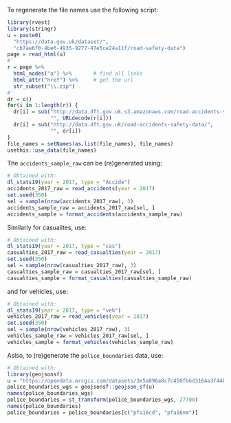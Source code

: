 To regenerate the file names use the following script:
```r
library(rvest)
library(stringr)
u = paste0(
  "https://data.gov.uk/dataset/",
  "cb7ae6f0-4be6-4935-9277-47e5ce24a11f/road-safety-data")
page = read_html(u)
#'
r = page %>%
  html_nodes("a") %>%       # find all links
  html_attr("href") %>%     # get the url
  str_subset("\\.zip")
#'
dr = c()
for(i in 1:length(r)) {
  dr[i] = sub("http://data.dft.gov.uk.s3.amazonaws.com/road-accidents-safety-data/",
              "", URLdecode(r[i]))
  dr[i] = sub("http://data.dft.gov.uk/road-accidents-safety-data/",
              "", dr[i])
}
file_names = setNames(as.list(file_names), file_names)
usethis::use_data(file_names)
```

The `accidents_sample_raw` can be (re)generated using:

```r
# Obtained with:
dl_stats19(year = 2017, type = "Accide")
accidents_2017_raw = read_accidents(year = 2017)
set.seed(350)
sel = sample(nrow(accidents_2017_raw), 3)
accidents_sample_raw = accidents_2017_raw[sel, ]
accidents_sample = format_accidents(accidents_sample_raw)
```

Similarly for casualites, use:

```r
# Obtained with:
dl_stats19(year = 2017, type = "cas")
casualties_2017_raw = read_casualties(year = 2017)
set.seed(350)
sel = sample(nrow(casualties_2017_raw), 3)
casualties_sample_raw = casualties_2017_raw[sel, ]
casualties_sample = format_casualties(casualties_sample_raw)
```

and for vehicles, use:
```r
# Obtained with:
dl_stats19(year = 2017, type = "veh")
vehicles_2017_raw = read_vehicles(year = 2017)
set.seed(350)
sel = sample(nrow(vehicles_2017_raw), 3)
vehicles_sample_raw = vehicles_2017_raw[sel, ]
vehicles_sample = format_vehicles(vehicles_sample_raw)
```

Aslso, to (re)generate the `police_boundaries` data, use:
```r
# Obtained with:
library(geojsonsf)
u = "https://opendata.arcgis.com/datasets/3e5a096a8c7c456fb6d3164a3f44b005_3.geojson"
police_boundaries_wgs = geojsonsf::geojson_sf(u)
names(police_boundaries_wgs)
police_boundaries = st_transform(police_boundaries_wgs, 27700)
names(police_boundaries)
police_boundaries = police_boundaries[c("pfa16cd", "pfa16nm")]
```
